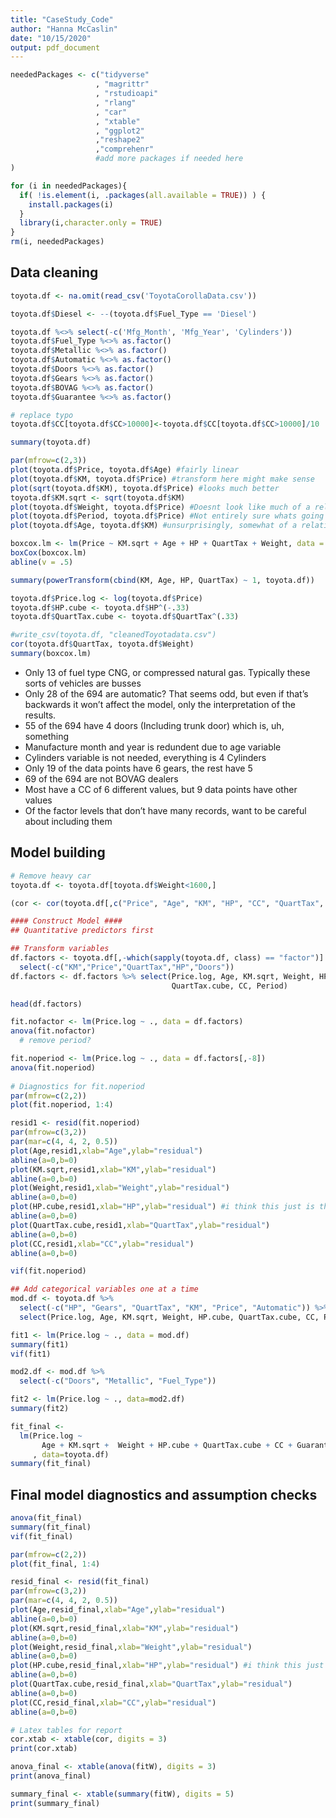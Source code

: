 ```yaml
---
title: "CaseStudy_Code"
author: "Hanna McCaslin"
date: "10/15/2020"
output: pdf_document
---
```

```r
neededPackages <- c("tidyverse"
                   , "magrittr"
                   , "rstudioapi"
                   , "rlang"
                   , "car"
                   , "xtable"
                   , "ggplot2"
                   ,"reshape2"
                   ,"comprehenr"
                   #add more packages if needed here
)

for (i in neededPackages){
  if( !is.element(i, .packages(all.available = TRUE)) ) {
    install.packages(i)
  }
  library(i,character.only = TRUE)
}
rm(i, neededPackages)
```

## Data cleaning

```r
toyota.df <- na.omit(read_csv('ToyotaCorollaData.csv'))

toyota.df$Diesel <- --(toyota.df$Fuel_Type == 'Diesel')

toyota.df %<>% select(-c('Mfg_Month', 'Mfg_Year', 'Cylinders')) 
toyota.df$Fuel_Type %<>% as.factor()
toyota.df$Metallic %<>% as.factor()
toyota.df$Automatic %<>% as.factor()
toyota.df$Doors %<>% as.factor()
toyota.df$Gears %<>% as.factor()
toyota.df$BOVAG %<>% as.factor()
toyota.df$Guarantee %<>% as.factor()

# replace typo
toyota.df$CC[toyota.df$CC>10000]<-toyota.df$CC[toyota.df$CC>10000]/10 

summary(toyota.df)

par(mfrow=c(2,3))
plot(toyota.df$Price, toyota.df$Age) #fairly linear
plot(toyota.df$KM, toyota.df$Price) #transform here might make sense
plot(sqrt(toyota.df$KM), toyota.df$Price) #looks much better
toyota.df$KM.sqrt <- sqrt(toyota.df$KM)
plot(toyota.df$Weight, toyota.df$Price) #Doesnt look like much of a relationship at all here
plot(toyota.df$Period, toyota.df$Price) #Not entirely sure whats going on here, should this be a factor? 
plot(toyota.df$Age, toyota.df$KM) #unsurprisingly, somewhat of a relationship between KM and age, although the sqrt(KM) variable is more linear

boxcox.lm <- lm(Price ~ KM.sqrt + Age + HP + QuartTax + Weight, data = toyota.df)
boxCox(boxcox.lm)
abline(v = .5)

summary(powerTransform(cbind(KM, Age, HP, QuartTax) ~ 1, toyota.df))

toyota.df$Price.log <- log(toyota.df$Price)
toyota.df$HP.cube <- toyota.df$HP^(-.33)
toyota.df$QuartTax.cube <- toyota.df$QuartTax^(.33)

#write_csv(toyota.df, "cleanedToyotadata.csv")
cor(toyota.df$QuartTax, toyota.df$Weight)
summary(boxcox.lm)
```

- Only 13 of fuel type CNG, or compressed natural gas. Typically these sorts of vehicles are busses
- Only 28 of the 694 are automatic? That seems odd, but even if that's backwards it won't affect the model, only the interpretation of the results. 
- 55 of the 694 have 4 doors (Including trunk door) which is, uh, something
- Manufacture month and year is redundent due to age variable
- Cylinders variable is not needed, everything is 4 Cylinders
- Only 19 of the data points have 6 gears, the rest have 5
- 69 of the 694 are not BOVAG dealers
- Most have a CC of 6 different values, but 9 data points have other values 
- Of the factor levels that don't have many records, want to be careful about including them

## Model building 

```r
# Remove heavy car
toyota.df <- toyota.df[toyota.df$Weight<1600,] 

(cor <- cor(toyota.df[,c("Price", "Age", "KM", "HP", "CC", "QuartTax", "Weight", "Period")]))

#### Construct Model ####
## Quantitative predictors first 

## Transform variables
df.factors <- toyota.df[,-which(sapply(toyota.df, class) == "factor")] %>% 
  select(-c("KM","Price","QuartTax","HP","Doors"))
df.factors <- df.factors %>% select(Price.log, Age, KM.sqrt, Weight, HP.cube, 
                                    QuartTax.cube, CC, Period)

head(df.factors)

fit.nofactor <- lm(Price.log ~ ., data = df.factors)
anova(fit.nofactor)
  # remove period?

fit.noperiod <- lm(Price.log ~ ., data = df.factors[,-8])
anova(fit.noperiod)
  
# Diagnostics for fit.noperiod
par(mfrow=c(2,2))
plot(fit.noperiod, 1:4)

resid1 <- resid(fit.noperiod)
par(mfrow=c(3,2))
par(mar=c(4, 4, 2, 0.5))
plot(Age,resid1,xlab="Age",ylab="residual")
abline(a=0,b=0)
plot(KM.sqrt,resid1,xlab="KM",ylab="residual")
abline(a=0,b=0)
plot(Weight,resid1,xlab="Weight",ylab="residual") 
abline(a=0,b=0)
plot(HP.cube,resid1,xlab="HP",ylab="residual") #i think this just is this way
abline(a=0,b=0)
plot(QuartTax.cube,resid1,xlab="QuartTax",ylab="residual")
abline(a=0,b=0)
plot(CC,resid1,xlab="CC",ylab="residual")
abline(a=0,b=0)

vif(fit.noperiod)

## Add categorical variables one at a time
mod.df <- toyota.df %>% 
  select(-c("HP", "Gears", "QuartTax", "KM", "Price", "Automatic")) %>%
  select(Price.log, Age, KM.sqrt, Weight, HP.cube, QuartTax.cube, CC, Period, everything())

fit1 <- lm(Price.log ~ ., data = mod.df)
summary(fit1)
vif(fit1)

mod2.df <- mod.df %>% 
  select(-c("Doors", "Metallic", "Fuel_Type"))

fit2 <- lm(Price.log ~ ., data=mod2.df)
summary(fit2)

fit_final <- 
  lm(Price.log ~ 
       Age + KM.sqrt +  Weight + HP.cube + QuartTax.cube + CC + Guarantee + BOVAG 
     , data=toyota.df)
summary(fit_final)

```

## Final model diagnostics and assumption checks
```r
anova(fit_final)
summary(fit_final)
vif(fit_final)

par(mfrow=c(2,2))
plot(fit_final, 1:4)

resid_final <- resid(fit_final)
par(mfrow=c(3,2))
par(mar=c(4, 4, 2, 0.5))
plot(Age,resid_final,xlab="Age",ylab="residual")
abline(a=0,b=0)
plot(KM.sqrt,resid_final,xlab="KM",ylab="residual")
abline(a=0,b=0)
plot(Weight,resid_final,xlab="Weight",ylab="residual") 
abline(a=0,b=0)
plot(HP.cube,resid_final,xlab="HP",ylab="residual") #i think this just is this way
abline(a=0,b=0)
plot(QuartTax.cube,resid_final,xlab="QuartTax",ylab="residual")
abline(a=0,b=0)
plot(CC,resid_final,xlab="CC",ylab="residual")
abline(a=0,b=0)


```



```r
# Latex tables for report
cor.xtab <- xtable(cor, digits = 3)
print(cor.xtab)

anova_final <- xtable(anova(fitW), digits = 3)
print(anova_final)

summary_final <- xtable(summary(fitW), digits = 5)
print(summary_final)

```


